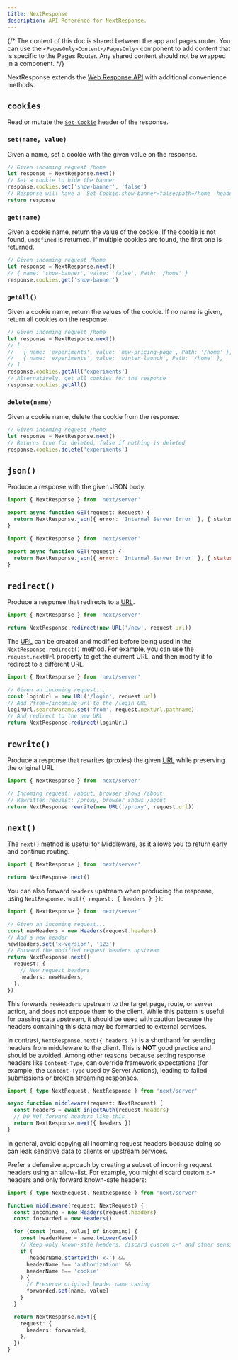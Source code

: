 ```yaml
---
title: NextResponse
description: API Reference for NextResponse.
---
```


{/* The content of this doc is shared between the app and pages router. You can use the `<PagesOnly>Content</PagesOnly>` component to add content that is specific to the Pages Router. Any shared content should not be wrapped in a component. */}

NextResponse extends the [Web Response API](https://developer.mozilla.org/docs/Web/API/Response) with additional convenience methods.

## `cookies`

Read or mutate the [`Set-Cookie`](https://developer.mozilla.org/docs/Web/HTTP/Headers/Set-Cookie) header of the response.

### `set(name, value)`

Given a name, set a cookie with the given value on the response.

```ts
// Given incoming request /home
let response = NextResponse.next()
// Set a cookie to hide the banner
response.cookies.set('show-banner', 'false')
// Response will have a `Set-Cookie:show-banner=false;path=/home` header
return response
```

### `get(name)`

Given a cookie name, return the value of the cookie. If the cookie is not found, `undefined` is returned. If multiple cookies are found, the first one is returned.

```ts
// Given incoming request /home
let response = NextResponse.next()
// { name: 'show-banner', value: 'false', Path: '/home' }
response.cookies.get('show-banner')
```

### `getAll()`

Given a cookie name, return the values of the cookie. If no name is given, return all cookies on the response.

```ts
// Given incoming request /home
let response = NextResponse.next()
// [
//   { name: 'experiments', value: 'new-pricing-page', Path: '/home' },
//   { name: 'experiments', value: 'winter-launch', Path: '/home' },
// ]
response.cookies.getAll('experiments')
// Alternatively, get all cookies for the response
response.cookies.getAll()
```

### `delete(name)`

Given a cookie name, delete the cookie from the response.

```ts
// Given incoming request /home
let response = NextResponse.next()
// Returns true for deleted, false if nothing is deleted
response.cookies.delete('experiments')
```

## `json()`

Produce a response with the given JSON body.

```ts filename="app/api/route.ts" switcher
import { NextResponse } from 'next/server'

export async function GET(request: Request) {
  return NextResponse.json({ error: 'Internal Server Error' }, { status: 500 })
}
```

```js filename="app/api/route.js" switcher
import { NextResponse } from 'next/server'

export async function GET(request) {
  return NextResponse.json({ error: 'Internal Server Error' }, { status: 500 })
}
```

## `redirect()`

Produce a response that redirects to a [URL](https://developer.mozilla.org/docs/Web/API/URL).

```ts
import { NextResponse } from 'next/server'

return NextResponse.redirect(new URL('/new', request.url))
```

The [URL](https://developer.mozilla.org/docs/Web/API/URL) can be created and modified before being used in the `NextResponse.redirect()` method. For example, you can use the `request.nextUrl` property to get the current URL, and then modify it to redirect to a different URL.

```ts
import { NextResponse } from 'next/server'

// Given an incoming request...
const loginUrl = new URL('/login', request.url)
// Add ?from=/incoming-url to the /login URL
loginUrl.searchParams.set('from', request.nextUrl.pathname)
// And redirect to the new URL
return NextResponse.redirect(loginUrl)
```

## `rewrite()`

Produce a response that rewrites (proxies) the given [URL](https://developer.mozilla.org/docs/Web/API/URL) while preserving the original URL.

```ts
import { NextResponse } from 'next/server'

// Incoming request: /about, browser shows /about
// Rewritten request: /proxy, browser shows /about
return NextResponse.rewrite(new URL('/proxy', request.url))
```

## `next()`

The `next()` method is useful for Middleware, as it allows you to return early and continue routing.

```ts
import { NextResponse } from 'next/server'

return NextResponse.next()
```

You can also forward `headers` upstream when producing the response, using `NextResponse.next({ request: { headers } })`:

```ts
import { NextResponse } from 'next/server'

// Given an incoming request...
const newHeaders = new Headers(request.headers)
// Add a new header
newHeaders.set('x-version', '123')
// Forward the modified request headers upstream
return NextResponse.next({
  request: {
    // New request headers
    headers: newHeaders,
  },
})
```

This forwards `newHeaders` upstream to the target page, route, or server action, and does not expose them to the client. While this pattern is useful for passing data upstream, it should be used with caution because the headers containing this data may be forwarded to external services.

In contrast, `NextResponse.next({ headers })` is a shorthand for sending headers from middleware to the client. This is **NOT** good practice and should be avoided. Among other reasons because setting response headers like `Content-Type`, can override framework expectations (for example, the `Content-Type` used by Server Actions), leading to failed submissions or broken streaming responses.

```ts
import { type NextRequest, NextResponse } from 'next/server'

async function middleware(request: NextRequest) {
  const headers = await injectAuth(request.headers)
  // DO NOT forward headers like this
  return NextResponse.next({ headers })
}
```

In general, avoid copying all incoming request headers because doing so can leak sensitive data to clients or upstream services.

Prefer a defensive approach by creating a subset of incoming request headers using an allow-list. For example, you might discard custom `x-*` headers and only forward known-safe headers:

```ts
import { type NextRequest, NextResponse } from 'next/server'

function middleware(request: NextRequest) {
  const incoming = new Headers(request.headers)
  const forwarded = new Headers()

  for (const [name, value] of incoming) {
    const headerName = name.toLowerCase()
    // Keep only known-safe headers, discard custom x-* and other sensitive ones
    if (
      !headerName.startsWith('x-') &&
      headerName !== 'authorization' &&
      headerName !== 'cookie'
    ) {
      // Preserve original header name casing
      forwarded.set(name, value)
    }
  }

  return NextResponse.next({
    request: {
      headers: forwarded,
    },
  })
}
```
